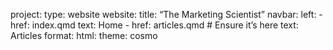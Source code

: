 project:
  type: website
website:
  title: "The Marketing Scientist"
  navbar:
    left:
      - href: index.qmd
        text: Home
      - href: articles.qmd  # Ensure it's here
        text: Articles
format:
  html:
    theme: cosmo
